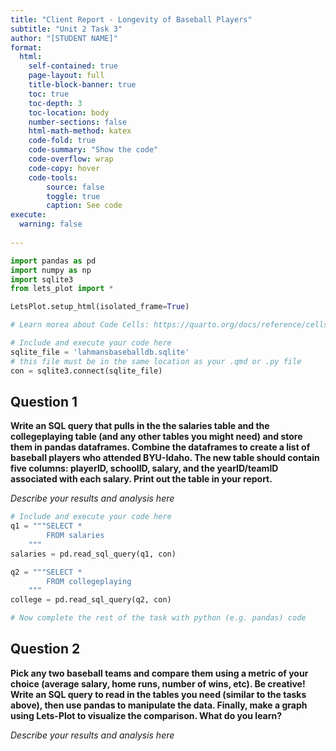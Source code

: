 ---
title: "Client Report - Longevity of Baseball Players"
subtitle: "Unit 2 Task 3"
author: "[STUDENT NAME]"
format:
  html:
    self-contained: true
    page-layout: full
    title-block-banner: true
    toc: true
    toc-depth: 3
    toc-location: body
    number-sections: false
    html-math-method: katex
    code-fold: true
    code-summary: "Show the code"
    code-overflow: wrap
    code-copy: hover
    code-tools:
        source: false
        toggle: true
        caption: See code
execute: 
  warning: false
    
---

```{python}
import pandas as pd 
import numpy as np
import sqlite3
from lets_plot import *

LetsPlot.setup_html(isolated_frame=True)
```


```{python}
# Learn morea about Code Cells: https://quarto.org/docs/reference/cells/cells-jupyter.html

# Include and execute your code here
sqlite_file = 'lahmansbaseballdb.sqlite'
# this file must be in the same location as your .qmd or .py file
con = sqlite3.connect(sqlite_file)
```


## Question 1

__Write an SQL query that pulls in the the salaries table and the collegeplaying table (and any other tables you might need) and store them in pandas dataframes. Combine the dataframes to create a list of baseball players who attended BYU-Idaho. The new table should contain five columns: playerID, schoolID, salary, and the yearID/teamID associated with each salary. Print out the table in your report.__

_Describe your results and analysis here_

<!-- The code chunk below can get you going, you may want to write additional code before or after it. -->

```{python}
# Include and execute your code here
q1 = """SELECT *
        FROM salaries
    """
salaries = pd.read_sql_query(q1, con)

q2 = """SELECT *
        FROM collegeplaying
    """
college = pd.read_sql_query(q2, con)

# Now complete the rest of the task with python (e.g. pandas) code

```

## Question 2

__Pick any two baseball teams and compare them using a metric of your choice (average salary, home runs, number of wins, etc). Be creative! Write an SQL query to read in the tables you need (similar to the tasks above), then use pandas to manipulate the data. Finally, make a graph using Lets-Plot to visualize the comparison. What do you learn?__

_Describe your results and analysis here_


```{python}

```